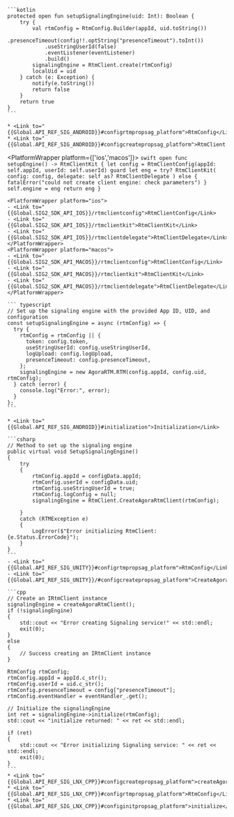 <PlatformWrapper platform='android'>

    ```kotlin
    protected open fun setupSignalingEngine(uid: Int): Boolean {
        try {
            val rtmConfig = RtmConfig.Builder(appId, uid.toString())
                .presenceTimeout(config!!.optString("presenceTimeout").toInt())
                .useStringUserId(false)
                .eventListener(eventListener)
                .build()
            signalingEngine = RtmClient.create(rtmConfig)
            localUid = uid
        } catch (e: Exception) {
            notify(e.toString())
            return false
        }
        return true
    }
    ```

    * <Link to="{{Global.API_REF_SIG_ANDROID}}#configrtmpropsag_platform">RtmConfig</Link>
    * <Link to="{{Global.API_REF_SIG_ANDROID}}#configcreatepropsag_platform">RtmClient.create</Link>

</PlatformWrapper>

<PlatformWrapper platform={['ios','macos']}>
    ```swift
    open func setupEngine() -> RtmClientKit {
        let config = RtmClientConfig(appId: self.appId, userId: self.userId)
        guard let eng = try? RtmClientKit(
            config: config, delegate: self as? RtmClientDelegate
        ) else {
            fatalError("could not create client engine: check parameters")
        }
        self.engine = eng
        return eng
    }
    ```

    <PlatformWrapper platform="ios">
    - <Link to="{{Global.SIG2_SDK_API_IOS}}/rtmclientconfig">RtmClientConfig</Link>
    - <Link to="{{Global.SIG2_SDK_API_IOS}}/rtmclientkit">RtmClientKit</Link>
    - <Link to="{{Global.SIG2_SDK_API_IOS}}/rtmclientdelegate">RtmClientDelegate</Link>
    </PlatformWrapper>
    <PlatformWrapper platform="macos">
    - <Link to="{{Global.SIG2_SDK_API_MACOS}}/rtmclientconfig">RtmClientConfig</Link>
    - <Link to="{{Global.SIG2_SDK_API_MACOS}}/rtmclientkit">RtmClientKit</Link>
    - <Link to="{{Global.SIG2_SDK_API_MACOS}}/rtmclientdelegate">RtmClientDelegate</Link>
    </PlatformWrapper>
</PlatformWrapper>

<PlatformWrapper platform='web'>

    ``` typescript
    // Set up the signaling engine with the provided App ID, UID, and configuration
    const setupSignalingEngine = async (rtmConfig) => {
      try {
        rtmConfig = rtmConfig || {
          token: config.token,
          useStringUserId: config.useStringUserId,
          logUpload: config.logUpload,
          presenceTimeout: config.presenceTimeout,
        };
        signalingEngine = new AgoraRTM.RTM(config.appId, config.uid, rtmConfig);
      } catch (error) {
        console.log("Error:", error);
      }
    };
    ```
    
    * <Link to="{{Global.API_REF_SIG_ANDROID}}#initialization">Initialization</Link>
</PlatformWrapper>
<PlatformWrapper platform='unity'>

    ```csharp
    // Method to set up the signaling engine
    public virtual void SetupSignalingEngine()
    {
        try
        {
            rtmConfig.appId = configData.appId;
            rtmConfig.userId = configData.uid;
            rtmConfig.useStringUserId = true;
            rtmConfig.logConfig = null;
            signalingEngine = RtmClient.CreateAgoraRtmClient(rtmConfig);

        }
        catch (RTMException e)
        {
            LogError($"Error initializing RtmClient: {e.Status.ErrorCode}");
        }
    }
    ```
    - <Link to="{{Global.API_REF_SIG_UNITY}}#configrtmpropsag_platform">RtmConfig</Link>
    - <Link to="{{Global.API_REF_SIG_UNITY}}/#configcreatepropsag_platform">CreateAgoraRtmClient</Link>

</PlatformWrapper>
<PlatformWrapper platform='linux-cpp'>

    ```cpp
    // Create an IRtmClient instance
    signalingEngine = createAgoraRtmClient();
    if (!signalingEngine)
    {
        std::cout << "Error creating Signaling service!" << std::endl;
        exit(0);
    }
    else
    {
        // Success creating an IRtmClient instance
    }

    RtmConfig rtmConfig;
    rtmConfig.appId = appId.c_str();
    rtmConfig.userId = uid.c_str();
    rtmConfig.presenceTimeout = config["presenceTimeout"];
    rtmConfig.eventHandler = eventHandler_.get();
    
    // Initialize the signalingEngine
    int ret = signalingEngine->initialize(rtmConfig);
    std::cout << "initialize returned: " << ret << std::endl;
    
    if (ret)
    {
        std::cout << "Error initializing Signaling service: " << ret << std::endl;
        exit(0);
    }
    ```
    * <Link to="{{Global.API_REF_SIG_LNX_CPP}}#configcreatepropsag_platform">createAgoraRtmClient</Link>
    * <Link to="{{Global.API_REF_SIG_LNX_CPP}}#configrtmpropsag_platform">RtmConfig</Link>
    * <Link to="{{Global.API_REF_SIG_LNX_CPP}}#configinitpropsag_platform">initialize</Link>

</PlatformWrapper>
